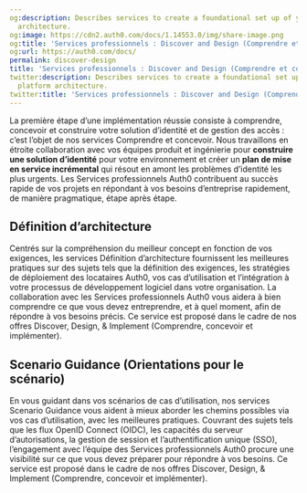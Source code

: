 ```yaml
---
og:description: Describes services to create a foundational set up of your Auth0 platform
  architecture.
og:image: https://cdn2.auth0.com/docs/1.14553.0/img/share-image.png
og:title: 'Services professionnels : Discover and Design (Comprendre et concevoir)'
og:url: https://auth0.com/docs/
permalink: discover-design
title: 'Services professionnels : Discover and Design (Comprendre et concevoir)'
twitter:description: Describes services to create a foundational set up of your Auth0
  platform architecture.
twitter:title: 'Services professionnels : Discover and Design (Comprendre et concevoir)'
---
```


La première étape d’une implémentation réussie consiste à comprendre, concevoir et construire votre solution d’identité et de gestion des accès : c’est l’objet de nos services Comprendre et concevoir. Nous travaillons en étroite collaboration avec vos équipes produit et ingénierie pour **construire une solution d’identité** pour votre environnement et créer un **plan de mise en service incrémental** qui résout en amont les problèmes d’identité les plus urgents. Les Services professionnels Auth0 contribuent au succès rapide de vos projets en répondant à vos besoins d’entreprise rapidement, de manière pragmatique, étape après étape.



## Définition d’architecture

Centrés sur la compréhension du meilleur concept en fonction de vos exigences, les services Définition d’architecture fournissent les meilleures pratiques sur des sujets tels que la définition des exigences, les stratégies de déploiement des locataires Auth0, vos cas d’utilisation et l’intégration à votre processus de développement logiciel dans votre organisation. La collaboration avec les Services professionnels Auth0 vous aidera à bien comprendre ce que vous devez entreprendre, et à quel moment, afin de répondre à vos besoins précis. Ce service est proposé dans le cadre de nos offres Discover, Design, & Implement (Comprendre, concevoir et implémenter).

## Scenario Guidance (Orientations pour le scénario)

En vous guidant dans vos scénarios de cas d’utilisation, nos services Scenario Guidance vous aident à mieux aborder les chemins possibles via vos cas d’utilisation, avec les meilleures pratiques. Couvrant des sujets tels que les flux OpenID Connect (OIDC), les capacités du serveur d’autorisations, la gestion de session et l’authentification unique (SSO), l’engagement avec l’équipe des Services professionnels Auth0 procure une visibilité sur ce que vous devez préparer pour répondre à vos besoins. Ce service est proposé dans le cadre de nos offres Discover, Design, & Implement (Comprendre, concevoir et implémenter).